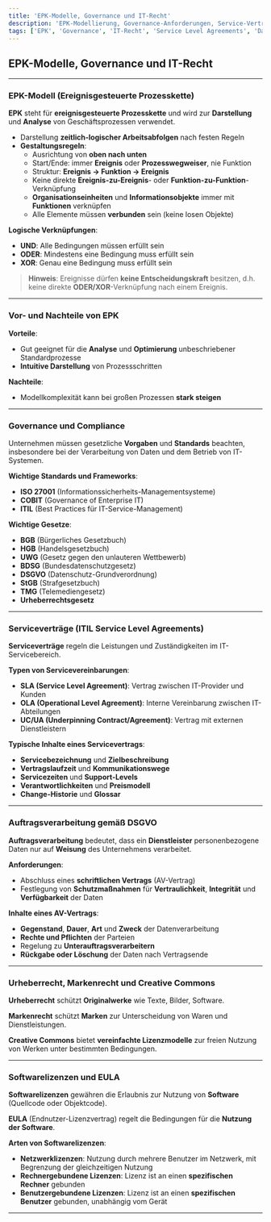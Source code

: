 ```yaml
---
title: 'EPK-Modelle, Governance und IT-Recht'
description: 'EPK-Modellierung, Governance-Anforderungen, Service-Verträge, Datenschutz und Softwarelizenzen'
tags: ['EPK', 'Governance', 'IT-Recht', 'Service Level Agreements', 'Datenschutz', 'Softwarelizenzen']
---
```


## EPK-Modelle, Governance und IT-Recht

---

### EPK-Modell (Ereignisgesteuerte Prozesskette)

**EPK** steht für **ereignisgesteuerte Prozesskette** und wird zur **Darstellung** und **Analyse** von Geschäftsprozessen verwendet.

- Darstellung **zeitlich-logischer Arbeitsabfolgen** nach festen Regeln
- **Gestaltungsregeln**:
  - Ausrichtung von **oben nach unten**
  - Start/Ende: immer **Ereignis** oder **Prozesswegweiser**, nie Funktion
  - Struktur: **Ereignis → Funktion → Ereignis**
  - Keine direkte **Ereignis-zu-Ereignis**- oder **Funktion-zu-Funktion**-Verknüpfung
  - **Organisationseinheiten** und **Informationsobjekte** immer mit **Funktionen** verknüpfen
  - Alle Elemente müssen **verbunden** sein (keine losen Objekte)

**Logische Verknüpfungen**:

- **UND**: Alle Bedingungen müssen erfüllt sein
- **ODER**: Mindestens eine Bedingung muss erfüllt sein
- **XOR**: Genau eine Bedingung muss erfüllt sein

> **Hinweis**: Ereignisse dürfen **keine Entscheidungskraft** besitzen, d.h. keine direkte **ODER/XOR**-Verknüpfung nach einem Ereignis.

---

### Vor- und Nachteile von EPK

**Vorteile**:

- Gut geeignet für die **Analyse** und **Optimierung** unbeschriebener Standardprozesse
- **Intuitive Darstellung** von Prozessschritten

**Nachteile**:

- Modellkomplexität kann bei großen Prozessen **stark steigen**

---

### Governance und Compliance

Unternehmen müssen gesetzliche **Vorgaben** und **Standards** beachten, insbesondere bei der Verarbeitung von Daten und dem Betrieb von IT-Systemen.

**Wichtige Standards und Frameworks**:

- **ISO 27001** (Informationssicherheits-Managementsysteme)
- **COBIT** (Governance of Enterprise IT)
- **ITIL** (Best Practices für IT-Service-Management)

**Wichtige Gesetze**:

- **BGB** (Bürgerliches Gesetzbuch)
- **HGB** (Handelsgesetzbuch)
- **UWG** (Gesetz gegen den unlauteren Wettbewerb)
- **BDSG** (Bundesdatenschutzgesetz)
- **DSGVO** (Datenschutz-Grundverordnung)
- **StGB** (Strafgesetzbuch)
- **TMG** (Telemediengesetz)
- **Urheberrechtsgesetz**

---

### Serviceverträge (ITIL Service Level Agreements)

**Serviceverträge** regeln die Leistungen und Zuständigkeiten im IT-Servicebereich.

**Typen von Servicevereinbarungen**:

- **SLA (Service Level Agreement)**: Vertrag zwischen IT-Provider und Kunden
- **OLA (Operational Level Agreement)**: Interne Vereinbarung zwischen IT-Abteilungen
- **UC/UA (Underpinning Contract/Agreement)**: Vertrag mit externen Dienstleistern

**Typische Inhalte eines Servicevertrags**:

- **Servicebezeichnung** und **Zielbeschreibung**
- **Vertragslaufzeit** und **Kommunikationswege**
- **Servicezeiten** und **Support-Levels**
- **Verantwortlichkeiten** und **Preismodell**
- **Change-Historie** und **Glossar**

---

### Auftragsverarbeitung gemäß DSGVO

**Auftragsverarbeitung** bedeutet, dass ein **Dienstleister** personenbezogene Daten nur auf **Weisung** des Unternehmens verarbeitet.

**Anforderungen**:

- Abschluss eines **schriftlichen Vertrags** (AV-Vertrag)
- Festlegung von **Schutzmaßnahmen** für **Vertraulichkeit**, **Integrität** und **Verfügbarkeit** der Daten

**Inhalte eines AV-Vertrags**:

- **Gegenstand**, **Dauer**, **Art** und **Zweck** der Datenverarbeitung
- **Rechte und Pflichten** der Parteien
- Regelung zu **Unterauftragsverarbeitern**
- **Rückgabe oder Löschung** der Daten nach Vertragsende

---

### Urheberrecht, Markenrecht und Creative Commons

**Urheberrecht** schützt **Originalwerke** wie Texte, Bilder, Software.

**Markenrecht** schützt **Marken** zur Unterscheidung von Waren und Dienstleistungen.

**Creative Commons** bietet **vereinfachte Lizenzmodelle** zur freien Nutzung von Werken unter bestimmten Bedingungen.

---

### Softwarelizenzen und EULA

**Softwarelizenzen** gewähren die Erlaubnis zur Nutzung von **Software** (Quellcode oder Objektcode).

**EULA** (Endnutzer-Lizenzvertrag) regelt die Bedingungen für die **Nutzung der Software**.

**Arten von Softwarelizenzen**:

- **Netzwerklizenzen**: Nutzung durch mehrere Benutzer im Netzwerk, mit Begrenzung der gleichzeitigen Nutzung
- **Rechnergebundene Lizenzen**: Lizenz ist an einen **spezifischen Rechner** gebunden
- **Benutzergebundene Lizenzen**: Lizenz ist an einen **spezifischen Benutzer** gebunden, unabhängig vom Gerät

---
